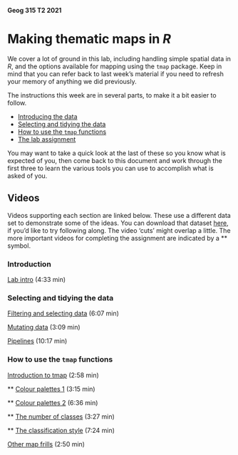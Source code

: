 **Geog 315 T2 2021**

# Making thematic maps in *R*
We cover a lot of ground in this lab, including handling simple spatial data in *R*, and the options available for mapping using the `tmap` package. Keep in mind that you can refer back to last week's material if you need to refresh your memory of anything we did previously.

The instructions this week are in several parts, to make it a bit easier to follow.  

+ [Introducing the data](making-maps-in-R-01-introducing-the-data.md)
+ [Selecting and tidying the data](making-maps-in-R-02-selecting-and-tidying-data.md)
+ [How to use the `tmap` functions](making-maps-in-R-03-using-tmap.md)
+ [The lab assignment](making-maps-in-R-04-assignment.md)

You may want to take a quick look at the last of these so you know what is expected of you, then come back to this document and work through the first three to learn the various tools you can use to accomplish what is asked of you.

## Videos
Videos supporting each section are linked below. These use a different data set to demonstrate some of the ideas. You can download that dataset [here](ak-region-ethnicity.gpkg?raw=true), if you'd like to try following along. The video 'cuts' might overlap a little. The more important videos for completing the assignment are indicated by a ** symbol.

### Introduction
[Lab intro](http://southosullivan.com/geog315/video/week-03-lab/geog315-week03-01-making-maps-intro.mp4) (4:33 min)

### Selecting and tidying the data
[Filtering and selecting data](http://southosullivan.com/geog315/video/week-03-lab/geog315-week03-02-making-maps-filter-and-select.mp4) (6:07 min)

[Mutating data](http://southosullivan.com/geog315/video/week-03-lab/geog315-week03-03-making-maps-mutate.mp4) (3:09 min)

[Pipelines](http://southosullivan.com/geog315/video/week-03-lab/geog315-week03-04-making-maps-tidy-pipelines.mp4) (10:17 min)

### How to use the `tmap` functions
[Introduction to tmap](http://southosullivan.com/geog315/video/week-03-lab/geog315-week03-05-making-maps-tmap-intro.mp4) (2:58 min)

** [Colour palettes 1](http://southosullivan.com/geog315/video/week-03-lab/geog315-week03-06-making-maps-tmap-palettes-1.mp4) (3:15 min)

** [Colour palettes 2](http://southosullivan.com/geog315/video/week-03-lab/geog315-week03-07-making-maps-tmap-palettes-2.mp4) (6:36 min)

** [The number of classes](http://southosullivan.com/geog315/video/week-03-lab/geog315-week03-08-making-maps-tmap-number-of-classes.mp4) (3:27 min)

** [The classification style](http://southosullivan.com/geog315/video/week-03-lab/geog315-week03-09-making-maps-tmap-classification-styles.mp4) (7:24 min)

[Other map frills](http://southosullivan.com/geog315/video/week-03-lab/geog315-week03-10-making-maps-tmap-frills.mp4) (2:50 min)
